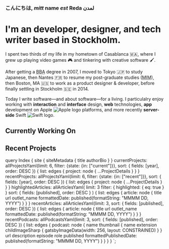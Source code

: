 

<Seo title="Reda Lemeden" />
<Helmet bodyAttributes={{ class: 'home-page' }} />

<ReactTooltip type="light" textColor="var(--theme-foreground-color)" backgroundColor="var(--theme-body-background-color)"/>

<div data-tip="Hi, my name is Reda Lemeden." title="Hi, my name is Reda Lemeden.">

### こんにちは, _mitt_ name _est_ Reda لمدن

</div>

<div className="intro-content">

# I'm an developer, designer, and tech writer based in Stockholm.

</div>

I spent two thirds of my life in my hometown of Casablanca <span title="Morocco">🇲🇦</span>,
where I grew up playing <span title="Atari, DOS, Nintendo, etc.">video games 🎮</span> and
tinkering with <span title="Macromedia, Adobe, etc.">creative software 🖌</span>.

After getting a <abbr title="Bachelor of Business Administration">BBA</abbr> degree in 2007,
I moved to Tokyo <span title="Japan">🇯🇵</span> to study Japanese,
then Nantes <span title="France">🇫🇷</span> to resume my post-graduate studies (<abbr title="Master in Management">MIM</abbr>),
then Boston, MA <span title="USA">🇺🇸</span> to work as a product designer & developer,
before finally settling in Stockholm <span title="Sweden">🇸🇪</span> in 2014. 

Today I write software—and about software—for a living.
I particulalry enjoy working with **interaction** and **interface** design,
**web** technologies,
**app** development on Apple <img src={AppleLogo} alt="Apple logo" className="inline-icon apple"/> platforms,
 and more recently **server-side** Swift <img src={SwiftLogo} alt="Swift logo" className="inline-icon swift" />.
 

<section className="home-content">

## Currently Working On

<ProjectList projects={props.data.currentProjects.list} />

## Recent Projects

<ProjectList projects={props.data.recentProjects.list} />

</section>

  query Index {
    site {
      siteMetadata {
        title
        authorBio
      }
    }
    currentProjects: allProjectsYaml(limit: 6, filter: {state: {in: ["current"]}}, sort: { fields: [year], order: DESC }) {
      list: edges {
        project: node {
          ...ProjectDetails
        }
      }
    }
    recentProjects: allProjectsYaml(limit: 6, filter: {state: {in: ["recent"]}}, sort: { fields: [year], order: DESC }) {
      list: edges {
        project: node {
          ...ProjectDetails
        }
      }
    }
    highlightedArticles: allArticlesYaml(
      limit: 3
      filter: { highlighted: { eq: true } }
      sort: { fields: [published], order: DESC }
    ) {
      list: edges {
        article: node {
          title
          url
          outlet_name
          formattedDate: published(formatString: "MMMM DD, YYYY")
        }
      }
    }
    recentArticles: allArticlesYaml(limit: 3, sort: { fields: [published], order: DESC }) {
      list: edges {
        article: node {
          title
          url
          outlet_name
          formattedDate: published(formatString: "MMMM DD, YYYY")
        }
      }
    }
    recentPodcasts: allPodcastsYaml(limit: 3, sort: { fields: [published], order: DESC }) {
      list: edges {
        podcast: node {
          name
          thumbnail {
            name
            extension
            childImageSharp {
              gatsbyImageData(width: 256, layout: CONSTRAINED)
            }
          }
          url
          description
          episode
          role
          published
          formattedPublishedDate: published(formatString: "MMMM DD, YYYY")
        }
      }
    }
  }
`;

